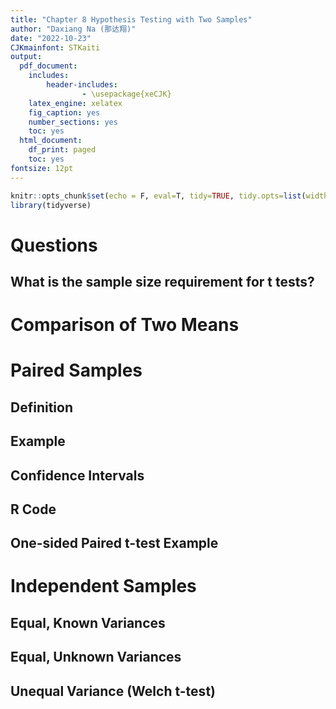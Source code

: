 ```yaml
---
title: "Chapter 8 Hypothesis Testing with Two Samples"
author: "Daxiang Na (那达翔)"
date: "2022-10-23"
CJKmainfont: STKaiti
output: 
  pdf_document: 
    includes:
        header-includes:
                - \usepackage{xeCJK}
    latex_engine: xelatex
    fig_caption: yes
    number_sections: yes
    toc: yes
  html_document:
    df_print: paged
    toc: yes
fontsize: 12pt
---
```


```r
knitr::opts_chunk$set(echo = F, eval=T, tidy=TRUE, tidy.opts=list(width.cutoff=70))
library(tidyverse)
```

# Questions

## What is the sample size requirement for t tests?

# Comparison of Two Means

# Paired Samples

## Definition

## Example

## Confidence Intervals

## R Code

## One-sided Paired t-test Example

# Independent Samples

## Equal, Known Variances

## Equal, Unknown Variances

## Unequal Variance (Welch t-test)